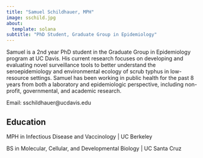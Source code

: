 ```yaml
---
title: "Samuel Schildhauer, MPH"
image: sschild.jpg
about: 
  template: solana
subtitle: "PhD Student, Graduate Group in Epidemiology"
---
```


Samuel is a 2nd year PhD student in the Graduate Group in Epidemiology program at UC Davis. His current research focuses on developing and evaluating novel surveillance tools to better understand the seroepidemiology and environmental ecology of scrub typhus in low-resource settings. Samuel has been working in public health for the past 8 years from both a laboratory and epidemiologic perspective, including non-profit, governmental, and academic research.

Email: sschildhauer@ucdavis.edu

## Education

MPH in Infectious Disease and Vaccinology | UC Berkeley

BS in Molecular, Cellular, and Developmental Biology | UC Santa Cruz

